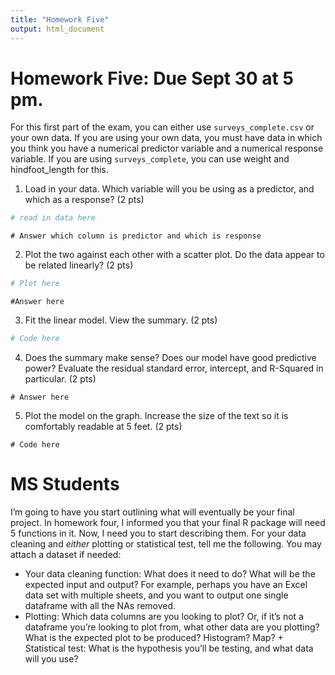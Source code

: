 ```yaml
---
title: "Homework Five"
output: html_document
---
```


# Homework Five: Due Sept 30 at 5 pm.

For this first part of the exam, you can either use `surveys_complete.csv` or your own data. If you are using your own data, you must have data in which you think you have a numerical predictor variable and a numerical response variable. If you are using `surveys_complete`, you can use weight and hindfoot_length for this.

1) Load in your data. Which variable will you be using as a predictor, and which as a response? (2 pts)

```r
# read in data here
```

```
# Answer which column is predictor and which is response
```

2) Plot the two against each other with a scatter plot. Do the data appear to be related linearly? (2 pts)


```r
# Plot here
```

```
#Answer here
```


3) Fit the linear model. View the summary. (2 pts)


```r
# Code here
```

4) Does the summary make sense? Does our model have good predictive power? Evaluate the residual standard error, intercept, and R-Squared in particular.  (2 pts)


```
# Answer here
```


5) Plot the model on the graph. Increase the size of the text so it is comfortably readable at 5 feet. (2 pts)

```
# Code here
```

# MS Students

I'm going to have you start outlining what will eventually be your final project. In homework four, I informed you that your final R package will need 5 functions in it. Now, I need you to start describing them. For your data cleaning and *either* plotting or statistical test, tell me the following. You may attach a dataset if needed:

+ Your data cleaning function: What does it need to do? What will be the expected input and output? For example, perhaps you have an Excel data set with multiple sheets, and you want to output one single dataframe with all the NAs removed.
+ Plotting: Which data columns are you looking to plot? Or, if it's not a dataframe you're looking to plot from, what other data are you plotting? What is the expected plot to be produced? Histogram? Map? + Statistical test: What is the hypothesis you'll be testing, and what data will you use? 


